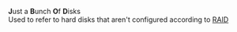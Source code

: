 '''J'''ust a '''B'''unch '''O'''f '''D'''isks <br />
Used to refer to hard disks that aren't configured according to [[RAID]]